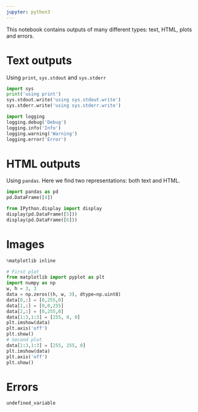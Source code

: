```yaml
---
jupyter: python3
---
```


This notebook contains outputs of many different types: text, HTML, plots and errors.

# Text outputs

Using `print`, `sys.stdout` and `sys.stderr`

```python
import sys
print('using print')
sys.stdout.write('using sys.stdout.write')
sys.stderr.write('using sys.stderr.write')
```

```python
import logging
logging.debug('Debug')
logging.info('Info')
logging.warning('Warning')
logging.error('Error')
```

# HTML outputs

Using `pandas`. Here we find two representations: both text and HTML.

```python
import pandas as pd
pd.DataFrame([4])
```

```python
from IPython.display import display
display(pd.DataFrame([5]))
display(pd.DataFrame([6]))
```

# Images

```python
%matplotlib inline
```

```python
# First plot
from matplotlib import pyplot as plt
import numpy as np
w, h = 3, 3
data = np.zeros((h, w, 3), dtype=np.uint8)
data[0,:] = [0,255,0]
data[1,:] = [0,0,255]
data[2,:] = [0,255,0]
data[1:3,1:3] = [255, 0, 0]
plt.imshow(data)
plt.axis('off')
plt.show()
# Second plot
data[1:3,1:3] = [255, 255, 0]
plt.imshow(data)
plt.axis('off')
plt.show()
```

# Errors

```python
undefined_variable
```
